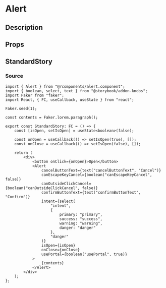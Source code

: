 
<Meta title="general/alert" component={Alert} />

# Alert

## Description

## Props
<Props of={Alert} />

## StandardStory
<Preview>
	<Story name="standard">
		<StandardStory />
	</Story>
</Preview>

### Source
```tsx
import { Alert } from "@/components/alert.component";
import { boolean, select, text } from "@storybook/addon-knobs";
import Faker from "faker";
import React, { FC, useCallback, useState } from "react";

Faker.seed(1);

const contents = Faker.lorem.paragraph();

export const StandardStory: FC = () => {
	const [isOpen, setIsOpen] = useState<boolean>(false);

	const onOpen = useCallback(() => setIsOpen(true), []);
	const onClose = useCallback(() => setIsOpen(false), []);

	return (
		<div>
			<button onClick={onOpen}>Open</button>
			<Alert
				cancelButtonText={text("cancelButtonText", "Cancel")}
				canEscapeKeyCancel={boolean("canEscapeKeyCancel", false)}
				canOutsideClickCancel={boolean("canOutsideClickCancel", false)}
				confirmButtonText={text("confirmButtonText", "Confirm")}
				intent={select(
					"intent",
					{
						primary: "primary",
						success: "success",
						warning: "warning",
						danger: "danger"
					},
					"danger"
				)}
				isOpen={isOpen}
				onClose={onClose}
				usePortal={boolean("usePortal", true)}
			>
				{contents}
			</Alert>
		</div>
	);
};
```
